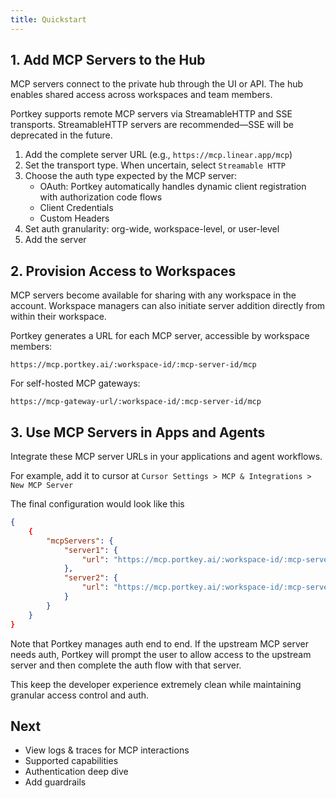 ```yaml
---
title: Quickstart
---
```


## 1. Add MCP Servers to the Hub

MCP servers connect to the private hub through the UI or API. The hub enables shared access across workspaces and team members.

Portkey supports remote MCP servers via StreamableHTTP and SSE transports. StreamableHTTP servers are recommended—SSE will be deprecated in the future.

1. Add the complete server URL (e.g., `https://mcp.linear.app/mcp`)
2. Set the transport type. When uncertain, select `Streamable HTTP`
3. Choose the auth type expected by the MCP server:
    - OAuth: Portkey automatically handles dynamic client registration with authorization code flows
    - Client Credentials
    - Custom Headers
4. Set auth granularity: org-wide, workspace-level, or user-level
5. Add the server

## 2. Provision Access to Workspaces

MCP servers become available for sharing with any workspace in the account. Workspace managers can also initiate server addition directly from within their workspace.

Portkey generates a URL for each MCP server, accessible by workspace members:

```
https://mcp.portkey.ai/:workspace-id/:mcp-server-id/mcp
```

For self-hosted MCP gateways:

```
https://mcp-gateway-url/:workspace-id/:mcp-server-id/mcp
```

## 3. Use MCP Servers in Apps and Agents

Integrate these MCP server URLs in your applications and agent workflows.

For example, add it to cursor at `Cursor Settings > MCP & Integrations > New MCP Server`

The final configuration would look like this

```json
{
	{
		"mcpServers": {
			"server1": {
				"url": "https://mcp.portkey.ai/:workspace-id/:mcp-server-id/mcp"
			},
			"server2": {
				"url": "https://mcp.portkey.ai/:workspace-id/:mcp-server-id/mcp"
			}
		}
	}
}
```

Note that Portkey manages auth end to end. If the upstream MCP server needs auth, Portkey will prompt the user to allow access to the upstream server and then complete the auth flow with that server.

This keep the developer experience extremely clean while maintaining granular access control and auth.

## Next
- View logs & traces for MCP interactions
- Supported capabilities
- Authentication deep dive
- Add guardrails
